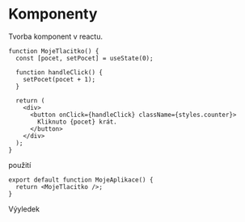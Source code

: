 # Komponenty


Tvorba komponent v reactu.

```tsx showLineNumbers {10-12} copy filename="Citac.tsx"
function MojeTlacitko() {
  const [pocet, setPocet] = useState(0);

  function handleClick() {
    setPocet(pocet + 1);
  }

  return (
    <div>
      <button onClick={handleClick} className={styles.counter}>
        Kliknuto {pocet} krát.
      </button>
    </div>
  );
}
```

použití

```tsx copy
export default function MojeAplikace() {
  return <MojeTlacitko />;
}
```

Výyledek

<MyApp />
